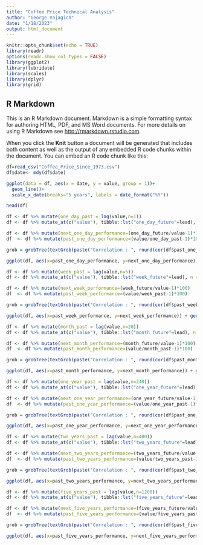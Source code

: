 ---
title: "Coffee Price Technical Analysis"
author: "George Vajagich"
date: "1/18/2023"
output: html_document
---

```{r setup, include=FALSE}
knitr::opts_chunk$set(echo = TRUE)
library(readr)
options(readr.show_col_types = FALSE)
library(ggplot2)
library(lubridate)
library(scales)
library(dplyr)
library(grid)

```

## R Markdown

This is an R Markdown document. Markdown is a simple formatting syntax for authoring HTML, PDF, and MS Word documents. For more details on using R Markdown see <http://rmarkdown.rstudio.com>.

When you click the **Knit** button a document will be generated that includes both content as well as the output of any embedded R code chunks within the document. You can embed an R code chunk like this:

```{r}

df=read_csv("Coffee_Price_Since_1973.csv")
df$date<- mdy(df$date)

```


```{r, echo=FALSE}
ggplot(data = df, aes(x = date, y = value, group = 1))+
  geom_line()+
  scale_x_date(breaks="5 years", labels = date_format("%Y"))
```

```{r}
head(df)
```

```{r}
df <- df %>% mutate(one_day_past = lag(value,n=1))
df <- df %>% mutate_at(c("value"), tibble::lst("one_day_future"=lead), n = 1)
```


```{r}
df <- df %>% mutate(next_one_day_performance=(one_day_future/value-1)*100)
df  <- df %>% mutate(past_one_day_performance=(value/one_day_past-1)*100)
```


```{r}
grob = grobTree(textGrob(paste("Correlation : ", round(cor(df$past_one_day_performance, df$next_one_day_performance, use = "complete.obs"),4)), x = 0.75, y = 0.95, gp = gpar(col = "red", fontsize = 12)))

ggplot(df, aes(x=past_one_day_performance, y=next_one_day_performance)) + geom_point(size=0.5) + annotation_custom(grob) + theme(aspect.ratio=1)
```



```{r}
df <- df %>% mutate(week_past = lag(value,n=5))
df <- df %>% mutate_at(c("value"), tibble::lst("week_future"=lead), n = 5)
```

```{r}
df <- df %>% mutate(next_week_performance=(week_future/value-1)*100)
df  <- df %>% mutate(past_week_performance=(value/week_past-1)*100)
```

```{r}
grob = grobTree(textGrob(paste("Correlation : ", round(cor(df$past_week_performance, df$next_week_performance, use = "complete.obs"),4)), x = 0.75, y = 0.95, gp = gpar(col = "red", fontsize = 12)))

ggplot(df, aes(x=past_week_performance, y=next_week_performance)) + geom_point(size=0.5) + annotation_custom(grob) + theme(aspect.ratio=1)
```



```{r}
df <- df %>% mutate(month_past = lag(value,n=20))
df <- df %>% mutate_at(c("value"), tibble::lst("month_future"=lead), n = 20)
```

```{r}
df <- df %>% mutate(next_month_performance=(month_future/value-1)*100)
df  <- df %>% mutate(past_month_performance=(value/month_past-1)*100)
```

```{r}
grob = grobTree(textGrob(paste("Correlation : ", round(cor(df$past_month_performance, df$next_month_performance, use = "complete.obs"),4)), x = 0.75, y = 0.95, gp = gpar(col = "red", fontsize = 12)))

ggplot(df, aes(x=past_month_performance, y=next_month_performance)) + geom_point(size=0.5) + annotation_custom(grob) + theme(aspect.ratio=1)
```



```{r}
df <- df %>% mutate(one_year_past = lag(value,n=240))
df <- df %>% mutate_at(c("value"), tibble::lst("one_year_future"=lead), n = 240)
```

```{r}
df <- df %>% mutate(next_one_year_performance=(one_year_future/value-1)*100)
df  <- df %>% mutate(past_one_year_performance=(value/one_year_past-1)*100)
```

```{r}
grob = grobTree(textGrob(paste("Correlation : ", round(cor(df$past_one_year_performance, df$next_one_year_performance, use = "complete.obs"),4)), x = 0.75, y = 0.95, gp = gpar(col = "red", fontsize = 12)))

ggplot(df, aes(x=past_one_year_performance, y=next_one_year_performance)) + geom_point(size=0.5) + annotation_custom(grob) + theme(aspect.ratio=1)
```


```{r}
df <- df %>% mutate(two_years_past = lag(value,n=480))
df <- df %>% mutate_at(c("value"), tibble::lst("two_years_future"=lead), n = 480)
```

```{r}
df <- df %>% mutate(next_two_years_performance=(two_years_future/value-1)*100)
df  <- df %>% mutate(past_two_years_performance=(value/two_years_past-1)*100)
```

```{r}
grob = grobTree(textGrob(paste("Correlation : ", round(cor(df$past_two_years_performance, df$next_two_years_performance, use = "complete.obs"),4)), x = 0.75, y = 0.95, gp = gpar(col = "red", fontsize = 12)))

ggplot(df, aes(x=past_two_years_performance, y=next_two_years_performance)) + geom_point(size=0.5) + annotation_custom(grob) + theme(aspect.ratio=1)
```





```{r}
df <- df %>% mutate(five_years_past = lag(value,n=1200))
df <- df %>% mutate_at(c("value"), tibble::lst("five_years_future"=lead), n = 1200)
```

```{r}
df <- df %>% mutate(next_five_years_performance=(five_years_future/value-1)*100)
df  <- df %>% mutate(past_five_years_performance=(value/five_years_past-1)*100)
```

```{r}
grob = grobTree(textGrob(paste("Correlation : ", round(cor(df$past_five_years_performance, df$next_five_years_performance, use = "complete.obs"),4)), x = 0.75, y = 0.95, gp = gpar(col = "red", fontsize = 12)))

ggplot(df, aes(x=past_five_years_performance, y=next_five_years_performance)) + geom_point(size=0.5) + annotation_custom(grob) + theme(aspect.ratio=1)
```

